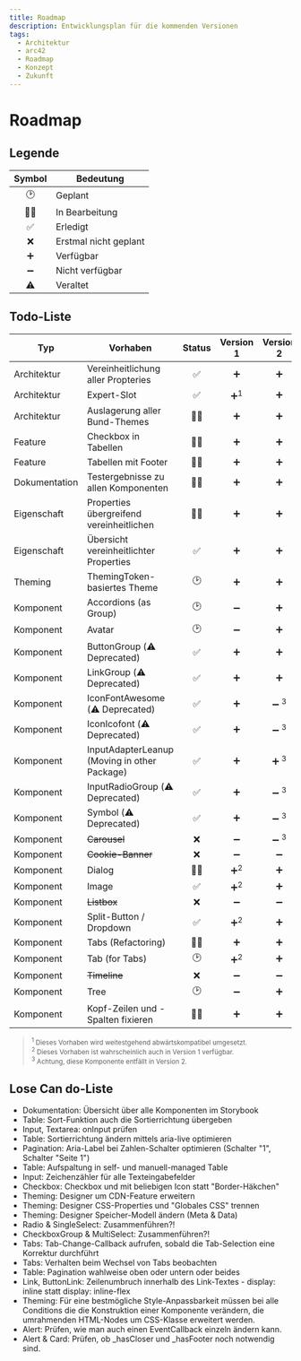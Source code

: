 ```yaml
---
title: Roadmap
description: Entwicklungsplan für die kommenden Versionen
tags:
  - Architektur
  - arc42
  - Roadmap
  - Konzept
  - Zukunft
---
```


# Roadmap

## Legende

| Symbol | Bedeutung             |
| :----: | --------------------- |
|   🕑   | Geplant               |
|   👩‍💻   | In Bearbeitung        |
|   ✅   | Erledigt              |
|   ❌   | Erstmal nicht geplant |
|   ➕   | Verfügbar             |
|   ➖   | Nicht verfügbar       |
|   ⚠️   | Veraltet              |

## Todo-Liste

| Typ                  | Vorhaben                                     | Status |   Version 1    |    Version 2    |
| -------------------- | -------------------------------------------- | :----: | :------------: | :-------------: |
| Architektur          | Vereinheitlichung aller Propteries           |   ✅   |       ➕       |       ➕        |
| Architektur          | Expert-Slot                                  |   ✅   | ➕<sup>1</sup> |       ➕        |
| Architektur          | Auslagerung aller Bund-Themes                |   👩‍💻   |       ➕       |       ➕        |
| Feature              | Checkbox in Tabellen                         |   👩‍💻   |       ➕       |       ➕        |
| Feature              | Tabellen mit Footer                          |   👩‍💻   |       ➕       |       ➕        |
| Dokumentation        | Testergebnisse zu allen Komponenten          |   👩‍💻   |       ➕       |       ➕        |
| Eigenschaft          | Properties übergreifend vereinheitlichen     |   👩‍💻   |       ➕       |       ➕        |
| Eigenschaft          | Übersicht vereinheitlichter Properties       |   ✅   |       ➕       |       ➕        |
| Theming              | ThemingToken-basiertes Theme                 |   🕑   |       ➕       |       ➕        |
| Komponent            | Accordions (as Group)                        |   🕑   |       ➖       |       ➕        |
| Komponent            | Avatar                                       |   🕑   |       ➖       |       ➕        |
| Komponent            | ButtonGroup (⚠️ Deprecated)                  |   ✅   |       ➕       |       ➕        |
| Komponent            | LinkGroup (⚠️ Deprecated)                    |   ✅   |       ➕       |       ➕        |
| Komponent            | IconFontAwesome (⚠️ Deprecated)              |   ✅   |       ➕       | ➖ <sup>3</sup> |
| Komponent            | IconIcofont (⚠️ Deprecated)                  |   ✅   |       ➕       | ➖ <sup>3</sup> |
| Komponent            | InputAdapterLeanup (Moving in other Package) |   ✅   |       ➕       | ➕ <sup>3</sup> |
| Komponent            | InputRadioGroup (⚠️ Deprecated)              |   ✅   |       ➕       | ➖ <sup>3</sup> |
| Komponent            | Symbol (⚠️ Deprecated)                       |   ✅   |       ➕       | ➖ <sup>3</sup> |
| Komponent            | ~~Carousel~~                                 |   ❌   |       ➖       | ➖ <sup>3</sup> |
| Komponent            | ~~Cookie-Banner~~                            |   ❌   |       ➖       |       ➖        |
| Komponent            | Dialog                                       |   👩‍💻   | ➕<sup>2</sup> |       ➕        |
| Komponent            | Image                                        |   ✅   | ➕<sup>2</sup> |       ➕        |
| Komponent            | ~~Listbox~~                                  |   ❌   |       ➖       |       ➖        |
| Komponent            | Split-Button / Dropdown                      |   ✅   | ➕<sup>2</sup> |       ➕        |
| Komponent            | Tabs (Refactoring)                           |   👩‍💻   |       ➕       |       ➕        |
| Komponent            | Tab (for Tabs)                               |   🕑   | ➕<sup>2</sup> |       ➕        |
| Komponent            | ~~Timeline~~                                 |   ❌   |       ➖       |       ➖        |
| Komponent            | Tree                                         |   🕑   |       ➖       |       ➕        |
| Komponent            | Kopf-Zeilen und -Spalten fixieren            |   👩‍💻   |       ➕       |       ➕        |

> <small>
> 	<sup>1</sup> Dieses Vorhaben wird weitestgehend abwärtskompatibel umgesetzt.
> 	<br />
> 	<sup>2</sup> Dieses Vorhaben ist wahrscheinlich auch in Version 1 verfügbar.
> 	<br />
> 	<sup>3</sup> Achtung, diese Komponente entfällt in Version 2.
> </small>

## Lose Can do-Liste

- Dokumentation: Übersicht über alle Komponenten im Storybook
- Table: Sort-Funktion auch die Sortierrichtung übergeben
- Input, Textarea: onInput prüfen
- Table: Sortierrichtung ändern mittels aria-live optimieren
- Pagination: Aria-Label bei Zahlen-Schalter optimieren (Schalter "1", Schalter "Seite 1")
- Table: Aufspaltung in self- und manuell-managed Table
- Input: Zeichenzähler für alle Texteingabefelder
- Checkbox: Checkbox und mit beliebigen Icon statt "Border-Häkchen"
- Theming: Designer um CDN-Feature erweitern
- Theming: Designer CSS-Properties und "Globales CSS" trennen
- Theming: Designer Speicher-Modell ändern (Meta & Data)
- Radio & SingleSelect: Zusammenführen?!
- CheckboxGroup & MultiSelect: Zusammenführen?!
- Tabs: Tab-Change-Callback aufrufen, sobald die Tab-Selection eine Korrektur durchführt
- Tabs: Verhalten beim Wechsel von Tabs beobachten
- Table: Pagination wahlweise oben oder untern oder beides
- Link, ButtonLink: Zeilenumbruch innerhalb des Link-Textes - display: inline statt display: inline-flex
- Theming: Für eine bestmögliche Style-Anpassbarkeit müssen bei alle Conditions die die Konstruktion einer Komponente verändern, die umrahmenden HTML-Nodes um CSS-Klasse erweitert werden.
- Alert: Prüfen, wie man auch einen EventCallback einzeln ändern kann.
- Alert & Card: Prüfen, ob \_hasCloser und \_hasFooter noch notwendig sind.
